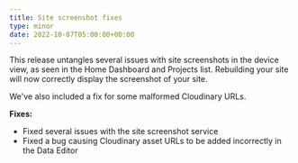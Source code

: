 ```yaml
---
title: Site screenshot fixes
type: minor
date: 2022-10-07T05:00:00+00:00
---
```

This release untangles several issues with site screenshots in the device view, as seen in the Home Dashboard and Projects list. Rebuilding your site will now correctly display the screenshot of your site.

We've also included a fix for some malformed Cloudinary URLs.

**Fixes:**

* Fixed several issues with the site screenshot service
* Fixed a bug causing Cloudinary asset URLs to be added incorrectly in the Data Editor